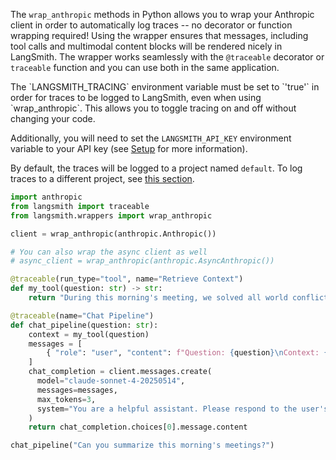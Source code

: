 The `wrap_anthropic` methods in Python allows you to wrap your Anthropic client in order to automatically log traces -- no decorator or function wrapping required! Using the wrapper ensures that messages, including tool calls and multimodal content blocks will be rendered nicely in LangSmith. The wrapper works seamlessly with the `@traceable` decorator or `traceable` function and you can use both in the same application.

<Note>
  The `LANGSMITH_TRACING` environment variable must be set to `'true'` in order for traces to be logged to LangSmith, even when using `wrap_anthropic`. This allows you to toggle tracing on and off without changing your code.

  Additionally, you will need to set the `LANGSMITH_API_KEY` environment variable to your API key (see [Setup](/) for more information).

  By default, the traces will be logged to a project named `default`. To log traces to a different project, see [this section](/langsmith/log-traces-to-project).
</Note>

```python
import anthropic
from langsmith import traceable
from langsmith.wrappers import wrap_anthropic

client = wrap_anthropic(anthropic.Anthropic())

# You can also wrap the async client as well
# async_client = wrap_anthropic(anthropic.AsyncAnthropic())

@traceable(run_type="tool", name="Retrieve Context")
def my_tool(question: str) -> str:
    return "During this morning's meeting, we solved all world conflict."

@traceable(name="Chat Pipeline")
def chat_pipeline(question: str):
    context = my_tool(question)
    messages = [
        { "role": "user", "content": f"Question: {question}\nContext: {context}"}
    ]
    chat_completion = client.messages.create(
      model="claude-sonnet-4-20250514",
      messages=messages,
      max_tokens=3,
      system="You are a helpful assistant. Please respond to the user's request only based on the given context."
    )
    return chat_completion.choices[0].message.content

chat_pipeline("Can you summarize this morning's meetings?")
```